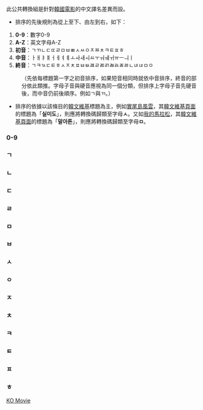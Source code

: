 {{CGroupH|name=KO Movie|desc=韓片}}<noinclude>[[Category:公共轉換組模板|KO Movie]]

此公共轉換組是針對[[韓國電影]]的中文譯名差異而設。

*排序的先後規則為從上至下、由左到右，如下：
#'''0-9'''：數字0-9
#'''A-Z'''：英文字母A-Z
#'''初音'''：ㄱㄲㄴㄷㄸㄹㅁㅂㅃㅅㅆㅇㅈㅉㅊㅋㅌㅍㅎ
#'''中音'''：ㅏㅐㅑㅒㅓㅔㅕㅖㅗㅘㅙㅚㅛㅜㅝㅞㅟㅠㅡㅢㅣ
#'''終音'''：ㄱㅋㄳㄷㅌㅎㅅㅈㅊㅍㅂㅄㄿㄹㄻㄺㄼㄽㄾㅀㄴㄵㄶㅁㅇ
:（先依每標題第一字之初音排序，如果短音相同時就依中音排序，終音的部分依此類推。字母子音與硬音應視為同一個分類，但排序上字母子音先硬音後，而中音仍前後順序。例如ㄱ與ㄲ。）
*排序的依據以該條目的[[:ko:위키백과:대문|韓文維基]]標題為主，例如[[實尾島風雲]]，其[[:ko:실미도 (영화)|韓文維基頁面]]的標題為「'''실미도'''」，則應將轉換碼歸類至字母'''ㅅ'''。又如[[我的馬拉松]]，其[[:ko: 말아톤|韓文維基頁面]]的標題為「'''말아톤'''」，則應將轉換碼歸類至字母'''ㅁ'''。
<!--使用的漢字與大中華地區不同者，會另外顯示。-->

=== 0-9 ===</noinclude>
{{CI|desc=7광구（[[:ko:7광구 (영화)|韓]]）|zh-hans:深海之战;zh-hant:7鑛區;zh-cn:深海之战;zh-tw:7號禁地;zh-hk:7號異煞;zh-mo:7號異煞;|original={{lang|ko|7광구(鑛區)}}}}
{{CI|desc=7급 공무원（[[:ko:7급 공무원 (영화)|韓]]）|zh-hans:七级公务员;zh-cn:特工强档;zh-tw:我的特務女友;zh-hk:我女友系零零7|original={{lang|ko|7급 공무원(7級公務員)}}}}
{{CItemHidden|1=七级公務员=>zh-hk:我女友系零零7;七級公務員=>zh-hk:7級公務員;七级公務员=>zh-mo:我女友系零零7;七級公務員=>zh-mo:7級公務員;|original={{lang|ko|7급 공무원}}}}
{{CI|desc=7번방의 선물（[[:ko:7번방의 선물|韓]]）|zh-hans:七号房的礼物;zh-hant:七號房的禮物;zh-cn:七号房的礼物;zh-tw:七號房的禮物;zh-hk:戇爸的禮物;zh-mo:戇爸的禮物;|original={{lang|ko|7번방의 선물(7番房의膳物)}}}}
<noinclude>
=== ㄱ ===</noinclude>
{{CI|desc=가문의 영광（[[:ko:가문의 영광 (영화)|韓]]）|zh-hans:家门的荣耀;zh-hant:家門的榮耀;zh-cn:家门的荣耀;zh-tw:黑道千金逼我嫁;zh-hk:黑幫千金要結婚;zh-mo:黑幫千金要結婚;|original={{lang|ko|가문의 영광}}}}
{{CI|desc=가문의 영광2 - 가문의 위기（[[:ko:가문의 위기|韓]]）|zh-hans:家门的荣耀2;zh-hant:家門的榮耀2;zh-cn:家门的荣耀2;zh-tw:黑道千金逼我嫁2之家門的危機;zh-hk:黑幫千金要結婚2;zh-mo:黑幫千金要結婚2;|original={{lang|ko|가문의 영광2 - 가문의 위기(家門의危機)}}}}
{{CI|desc=가문의 영광3 - 가문의 부활（[[:ko:가문의 부활|韓]]）|zh-hans:家门的荣耀3;zh-hant:家門的榮耀3;zh-cn:家门的荣耀3;zh-tw:黑道千金逼我嫁3之家門的復活;zh-hk:黑幫千金要結婚3;zh-mo:黑幫千金要結婚3;|original={{lang|ko|가문의 영광3 - 가문의 부활(家門의復活)}}}}
{{CI|desc=가문의 영광4 - 가문의 수난（[[:ko:가문의 수난|韓]]）|zh-hans:家门的荣耀4;zh-hant:家門的榮耀4;zh-cn:家门的荣耀4;zh-tw:黑道千金逼我嫁4之家門的考驗;zh-hk:黑幫千金要結婚4;zh-mo:黑幫千金要結婚4;|original={{lang|ko|가문의 영광4 - 가문의 수난(家門의受難)}}}}
{{CI|desc=가문의 영광5 - 가문의 귀환（[[:ko:가문의 귀환|韓]]）|zh-hans:家门的荣耀5;zh-hant:家門的榮耀5;zh-cn:家门的荣耀5;zh-tw:黑道千金逼我嫁5之家門歸來;zh-hk:黑幫千金要結婚5;zh-mo:黑幫千金要結婚5;|original={{lang|ko|가문의 영광5 - 가문의 귀환(家門의歸還)}}}}
{{CI|desc=가발|zh-hans:鬼发;zh-hant:鬼髮;zh-cn:鬼发;zh-tw:鬼髮;zh-hk:鬼上頭;zh-mo:鬼上頭;|original={{lang|ko|가발}}}}
{{CI|desc=가위|zh-hans:凶咒;zh-hant:靈魔;zh-cn:凶咒;zh-tw:靈魔;zh-hk:凶咒;zh-mo:凶咒;|original={{lang|ko|가위}}}}
{{CI|desc=감기（[[:ko:감기 (영화)|韓]]）|zh-hans:流感;zh-hant:流感;zh-cn:流感;zh-tw:流感;zh-hk:戰疫;zh-mo:戰疫;|original={{lang|ko|감기(感氣)}}}}
{{CI|desc=감시자들（[[:ko:감시자들|韓]]）|zh-hans:监视者们;zh-hant:監視者們;zh-cn:监视者们;zh-tw:監諜任務;zh-hk:天眼跟蹤;zh-mo:天眼跟蹤;|original={{lang|ko|감시자들(監視者들)}}}}
{{CI|desc=건축학개론（[[:ko:건축학개론|韓]]）|zh-hans:建筑学概论;zh-hant:建築學概論;zh-cn:建筑学概论;zh-tw:初戀築夢101;zh-hk:初戀築跡101;zh-mo:初戀築跡101;|original={{lang|ko|건축학개론(建築學概論)}}}}
{{CI|desc=고사 두 번째 이야기: 교생실습（[[:ko:고사 두 번째 이야기: 교생실습|韓]]）|zh-hans:考死2：教学实习;zh-hant:血之期中考2;zh-cn:考死2：教学实习;zh-tw:血之期中考2;zh-hk:喪鐘2血洗夏令營;zh-mo:喪鐘2血洗夏令營;|original={{lang|ko|고사(考死) 두 번째 이야기: 교생실습(敎生實習)}}}}
{{CI|desc=고사 피의 중간고사（[[:ko:고사: 피의 중간고사|韓]]）|zh-hans:考死：血之期中考试;zh-hant:血之期中考;zh-cn:考死：血之期中考试;zh-tw:血之期中考;zh-hk:喪鐘;zh-mo:喪鐘;|original={{lang|ko|고사: 피의 중간고사(中間考死)}}}}
{{CI|desc=고스트 보이지 않는 사랑（[[:ko:고스트: 보이지 않는 사랑|韓]]）|zh-hans:新人鬼情未了;zh-hant:新人鬼情未了;zh-cn:新人鬼情未了;zh-tw:新·第六感生死戀;zh-hk:新人鬼情未了;zh-mo:新人鬼情未了;|original={{lang|ja|ゴースト もういちど抱きしめたい}}}}
{{CI|desc=공동경비구역 JSA（[[:ko:공동경비구역 JSA|韓]]）|zh-hans:共同警备区域JSA;zh-hant:JSA共同警戒區;zh-cn:共同警戒区域JSA;zh-tw:共同警戒區;zh-hk:JSA安全地帶;zh-mo:JSA安全地帶;|original={{lang|ko|공동경비구역(共同警備區域) JSA}}}}
{{CI|desc=과속스캔들（[[:ko:과속스캔들|韓]]）|zh-hans:急速丑闻;zh-hant:急速醜聞;zh-cn:急速丑闻;zh-tw:急速醜聞;zh-hk:極速緋聞;zh-mo:極速緋聞;|original={{lang|ko|과속스캔들}}}}
{{CI|desc=광해 왕이 된 남자（[[:ko:광해, 왕이 된 남자|韓]]）|zh-hans:光海，成为王的男人;zh-hant:光海，成為王的男人;zh-cn:光海，成为王的男人;zh-tw:雙面君王;zh-hk:光海，成為王的男人;zh-mo:光海，成為王的男人;|original={{lang|ko|광해(光海), 왕(王)이 된 남자(男子)}}}}
{{CI|desc=국가대표（[[:ko:국가대표 (영화)|韓]]）|zh-hans:国家代表;zh-hant:國家代表;zh-cn:国家代表;zh-tw:B咖大翻身;zh-hk:五個跳雪的少年;zh-mo:五個跳雪的少年;|original={{lang|ko|국가대표(國家代表)}}}}
{{CI|desc=귀신이 산다（[[:ko:귀신이 산다|韓]]）|zh-hans:浪漫鬼屋;zh-hant:浪漫鬼屋;zh-cn:浪漫鬼屋;zh-tw:浪漫鬼屋;zh-hk:搵鬼同你玩;zh-mo:搵鬼同你玩;|original={{lang|ko|귀신(鬼神)이 산다}}}}
{{CI|desc=그녀를 모르면 간첩|zh-hans:间谍俏辣媚;zh-hant:間諜俏辣媚;zh-cn:间谍俏辣媚;zh-tw:間諜俏辣媚;zh-hk:搞鬼凸務;zh-mo:搞鬼凸務;|original={{lang|ko|그녀를 모르면 간첩(間諜)}}}}
{{CI|desc=김씨 표류기（[[:ko:김씨 표류기|韓]]）|zh-hans:金氏漂流记;zh-hant:金氏漂流記;zh-cn:金氏漂流记;zh-tw:荒島·愛;zh-hk:金氏漂流記;zh-mo:金氏漂流記;|original={{lang|ko|김씨 표류기(金氏漂流記)}}}}
{{CI|desc=김종욱 찾기|zh-hans:金福南杀人事件始末;zh-hant:金福南殺人事件始末;zh-cn:金福南杀人事件始末;zh-tw:煉獄島;zh-hk:金福南殺人事件始末;zh-mo:金福南殺人事件始末;|original={{lang|ko|김복남 살인 사건의 전말(金福南殺人事件의始末)}}}}
{{CI|desc=김종욱 찾기|zh-hans:寻找金钟旭;zh-hant:尋找完美先生;zh-cn:寻找金钟旭;zh-tw:尋找完美先生;zh-hk:尋找金鐘旭;zh-mo:尋找金鐘旭;|original={{lang|ko|김종욱 찾기(金鐘旭찾기)}}}}
{{CI|desc=꽃미남 연쇄 테러사건（[[:ko:꽃미남 연쇄 테러사건|韓]]）|zh-hans:花美男连锁恐怖事件;zh-hant:花美男連鎖恐怖事件;zh-cn:花美男连锁恐怖事件;zh-tw:花美男事件簿;zh-hk:花美男連鎖恐怖事件;zh-mo:花美男連鎖恐怖事件;|original={{lang|ko|꽃미남 연쇄 테러사건(꽃美男連鎖테러事件)}}}}
<noinclude>
===ㄴ===</noinclude>
{{CI|desc=나는 왕이로소이다（[[:ko:나는 왕이로소이다|韓]]）|zh-hans:我是王;zh-hant:我是王;zh-cn:我是王;zh-tw:乞丐王子;zh-hk:我是王;zh-mo:我是王;|original={{lang|ja|나는 왕(王)이로소이다}}}}
{{CI|desc=나의 PS 파트너|zh-hans:我的PS搭档;zh-hant:我的PS搭檔;zh-cn:我的PS搭档;zh-tw:色即是空～0204愛你喲！;zh-hk:我愛瘋Sex;zh-mo:我愛瘋Sex;|original={{lang|ja|나의 PS 파트너}}}}
{{CI|desc=나탈리|zh-hans:娜塔莉的情人;zh-hant:娜妲莉的情人;zh-cn:娜塔莉的情人;zh-tw:娜妲莉的情人;zh-hk:娜妲莉的情人;zh-mo:娜妲莉的情人;|original={{lang|ko|나탈리}}}}
{{CI|desc=내가 살인범이다（[[:ko:내가 살인범이다|韓]]）|zh-hans:我是杀人犯;zh-hant:我是殺人犯;zh-cn:我是杀人犯;zh-tw:殺人告白;zh-hk:星級殺人犯;zh-mo:星級殺人犯;|original={{lang|ko|내가 살인범(殺人犯)이다}}}}
{{CI|desc=내 눈에 콩깍지（[[:ko:내 눈에 콩깍지|韓]]）|zh-hans:在我眼里的豆荚;zh-hant:在我眼裡的豆莢;zh-cn:在我眼里的豆荚;zh-tw:情人眼裡出西施;zh-hk:愛情差錯覺;zh-mo:愛情差錯覺;|original={{lang|ko|내 눈에 콩깍지}}}}
{{CI|desc=내 머리 속의 지우개（[[:ko:내 머리 속의 지우개|韓]]）|zh-hans:我脑海中的橡皮擦;zh-hant:我腦海中的橡皮擦;zh-cn:我脑海中的橡皮擦;zh-tw:我腦海中的橡皮擦;zh-hk:抱擁這分鐘;zh-mo:抱擁這分鐘;|original={{lang|ko|내 머리 속의 지우개}}}}
{{CI|desc=내 사랑 내 곁에（[[:ko:내 사랑 내 곁에 (영화)|韓]]）|zh-hans:我的爱在我身边;zh-hant:我的愛在我身邊;zh-cn:我的爱在我身边;zh-tw:比天堂更近的美麗;zh-hk:我的愛在我身邊;zh-mo:我的愛在我身邊;|original={{lang|ko|내 사랑 내 곁에}}}}
{{CItemHidden|1=我的爱在我身边=>zh-tw:比天堂更近的美麗;我的愛在我身邊=>zh-tw:我的愛在我身邊|original={{lang|ko|내 사랑 내 곁에}}}}
{{CI|desc=내 아내의 모든 것（[[:ko:내 아내의 모든 것|韓]]）|zh-hans:我妻子的一切;zh-hant:我妻子的一切;zh-cn:我妻子的一切;zh-tw:妻人太甚;zh-hk:家有刁妻;zh-mo:家有刁妻;|original={{lang|ko|내 아내의 모든 것}}}}
{{CI|desc=내 여자 친구를 소개합니다（[[:ko:내 여자 친구를 소개합니다|韓]]）|zh-hans:介紹我的女友;zh-hant:我的野蠻女友2-蠻風再現;zh-cn:介紹我的女友;zh-tw:我的野蠻女友2-蠻風再現;zh-hk:野蠻師姐;zh-mo:野蠻師姐;|original={{lang|ko|내 여자 친구를 소개(紹介)합니다}}}}
{{CI|desc=너는 내 운명（[[:ko:너는 내 운명 (영화)|韓]]）|zh-hans:你是我的命运;zh-hant:你是我的命運;zh-cn:你是我的命运;zh-tw:你是我的未來;zh-hk:你是我的命運;zh-mo:你是我的命運;|original={{lang|ko|너는 내 운명(運命)}}}}
{{CItemHidden|1=你是我的命运=>zh-tw:你是我的未來;你是我的命運=>zh-tw:你是我的命運|original={{lang|ko|너는 내 운명}}}}
{{CI|desc=No Breathing（[[:ko:노브레싱|韓]]）|zh-hans:No Breathing;zh-hant:No Breathing;zh-cn:No Breathing;zh-tw:屏息;zh-hk:速水花美男;zh-mo:速水花美男;|original={{lang|ko|노브레싱}}}}
{{CI|desc=누구나 비밀은 있다（[[:ko:누구나 비밀은 있다|韓]]）|zh-hans:谁都有秘密;zh-hant:誰都有秘密;zh-cn:谁都有秘密;zh-tw:三姊妹的情人;zh-hk:一屋誘心人;zh-mo:一屋誘心人;|original={{lang|ko|누구나 비밀(秘密)은 있다}}}}
{{CI|desc=늑대소년（[[:ko:늑대소년 (영화)|韓]]）|zh-hans:狼族少年;zh-hant:狼族少年;zh-cn:狼少年;zh-tw:狼少年：不朽的愛;zh-hk:狼少年之戀;zh-mo:狼少年之戀;|original={{lang|ko|늑대소년(少年)}}}}
{{CI|desc=늑대의 유혹（[[:ko:늑대의 유혹|韓]]）|zh-hans:狼的诱惑;zh-hant:愛上蛋白質女孩;zh-cn:狼的诱惑;zh-tw:愛上蛋白質女孩;zh-hk:愛上蛋白質女孩;zh-mo:愛上蛋白質女孩;|original={{lang|ko|늑대의 유혹(誘惑)}}}}
{{CI|desc=님은 먼 곳에|zh-hans:君在远方;zh-hant:君在遠方;zh-cn:君在远方;zh-tw:亂世玫瑰;zh-hk:君在遠方;zh-mo:君在遠方;|original={{lang|ko|님은 먼 곳에}}}}
<noinclude>

===ㄷ===</noinclude> 
{{CI|desc=댄서의 순정|zh-hans:舞者的纯情;zh-hant:舞者的純情;zh-cn:舞者的纯情;zh-tw:舞動真愛;zh-hk:翩翩喜歡你;zh-mo:翩翩喜歡你;|original={{lang|ko|댄서의 순정(純情)}}}}
{{CI|desc=댄싱퀸（[[:ko:댄싱퀸 (영화)|韓]]）|zh-hans:舞后;zh-hant:舞后;zh-cn:舞后;zh-tw:舞后;zh-hk:勁舞Dancing Queen;zh-mo:勁舞Dancing Queen;|original={{lang|ko|댄싱퀸}}}}
{{CI|desc=데이지（[[:ko:데이지 (영화)|韓]]）|zh-hans:雏菊;zh-hant:愛無間;zh-cn:雏菊;zh-tw:愛無間;zh-hk:雛菊;zh-mo:雛菊;|original={{lang|ko|데이지}}}}
{{CI|desc=더 테러 라이브（[[:ko:더 테러 라이브|韓]]）|zh-hans:恐怖直播;zh-hant:恐怖直播;zh-cn:恐怖直播;zh-tw:恐怖直播;zh-hk:死亡「動」新聞;zh-mo:恐怖直播;|original={{lang|ko|더 테러 라이브}}}}
{{CI|desc=도가니（[[:ko:도가니 (영화)|韓]]）|zh-hans:熔炉;zh-hant:無聲吶喊;zh-cn:熔炉;zh-tw:無聲吶喊;zh-hk:熔爐;zh-mo:熔爐;|original={{lang|ko|도가니}}}}
{{CI|desc=도둑들（[[:ko:도둑들|韓]]）|zh-hans:盗贼同盟;zh-hant:盜賊同盟;zh-cn:盗贼同盟;zh-tw:神偷大劫案;zh-hk:盜賊門;zh-mo:盜賊門;|original={{lang|ko|도둑들}}}}
{{CI|desc=돈의 맛（[[:ko:돈의 맛|韓]]）|zh-hans:金钱的味道;zh-hant:金錢的味道;zh-cn:金钱的味道;zh-tw:金錢的味道;zh-hk:錢•慾•劫;zh-mo:錢•慾•劫;|original={{lang|ko|돈의 맛}}}}
{{CI|desc=동갑내기 과외하기（[[:ko:동갑내기 과외하기|韓]]）|zh-hans:同龄家庭教师;zh-hant:我的野蠻女老師;zh-cn:同龄家庭教师;zh-tw:我的野蠻女老師;zh-hk:我的Band5男友;zh-mo:我的Band5男友;|original={{lang|ko|동갑내기 과외하기(同甲內記課外下記)}}}}
{{CI|desc=두사부일체（[[:ko:두사부일체|韓]]）|zh-hans:头师傅一体;zh-hant:頭師傅一體;zh-cn:头师傅一体;zh-tw:野蠻師生;zh-hk:隔離位係古惑仔;zh-mo:隔離位係古惑仔;|original={{lang|ko|두사부일체(頭師傅一體)}}}}
{{CI|desc=뜨거운 안녕|zh-hans温暖的再见; zh-hant:溫暖的再見; zh-cn:温暖的再见; zh-tw:跨樂心天堂：火熱告別曲; zh-hk:一路好Rock; zh-mo:一路好Rock;|original={{lang|ko|뜨거운 안녕(安寧)}}}}
<noinclude>
===ㄹ===</noinclude>
{{CI|desc=러브픽션（[[:ko:러브픽션|韓]]）|zh-hans:爱情小说;zh-hant:愛情小說;zh-cn:爱情小说;zh-tw:愛情小說;zh-hk:“毛”法不愛你;zh-mo:“毛”法不愛你;|original={{lang|ko|러브픽션}}}}
<noinclude>
===ㅁ===</noinclude>
{{CI|desc=마누라 죽이기（[[:ko:마누라 죽이기|韓]]）|zh-hans:杀妻秘笈;zh-hant:殺妻秘笈;zh-cn:杀妻秘笈;zh-tw:殺妻秘笈;zh-hk:攞命冤家;zh-mo:攞命冤家;|original={{lang|ko|마누라 죽이기}}}}
{{CI|desc=mother（[[:ko:마더 (2009년 영화)|韓]]）|zh-hans:非常母亲;zh-hant:非常母親;zh-cn:非常母亲;zh-tw:非常母親;zh-hk:骨肉同謀;zh-mo:骨肉同謀;|original={{lang|ko|마더}}}}
{{CI|desc=마지막 전쟁（[[:ko:마지막 전쟁|韓]]）|zh-hans:最后战争;zh-hant:婚姻戰爭;zh-cn:最后战争;zh-tw:婚姻戰爭;zh-hk:最後戰爭;zh-mo:最後戰爭;|original={{lang|ko|마지막 전쟁(戰爭)}}}}
{{CI|desc=말아톤（[[:ko:말아톤|韓]]）|zh-hans:我的马拉松;zh-hant:我的馬拉松;zh-cn:我的马拉松;zh-tw:馬拉松小子;zh-hk:我的馬拉松;zh-mo:我的馬拉松;|original={{lang|ko|말아톤}}}}
{{CI|desc=마음이（[[:ko:마음이|韓]]）|zh-hans:伴我走天涯;zh-hant:伴我走天涯;zh-cn:伴我走天涯;zh-tw:伴我走天涯;zh-hk:快樂尋回犬;zh-mo:快樂尋回犬;|original={{lang|ko|마음이...}}}}
{{CI|desc=맛있는 섹스 그리고（[[:ko:맛있는 섹스, 그리고|韓]]）|zh-hans:甜性涩爱;zh-hant:甜性澀愛;zh-cn:甜性涩爱;zh-tw:甜性澀愛;zh-hk:一褲誘心人;zh-mo:一褲誘心人;|original={{lang|ko|맛있는 섹스, 그리고}}}}
{{CI|desc=몽타주（[[:ko:몽타주 (영화)|韓]]）|zh-hans:蒙太奇;zh-hant:蒙太奇;zh-cn:蒙太奇;zh-tw:模犯母親;zh-hk:重罪犯;zh-mo:重罪犯;|original={{lang|ko|몽타주蒙太奇}}}}
{{CI|desc=뫼비우스（[[:ko:뫼비우스 (2013년 영화)|韓]]）|zh-hans:莫比乌斯;zh-hant:莫比烏斯;zh-cn:莫比乌斯;zh-tw:莫比烏斯;zh-hk:切夫之痛;zh-mo:切夫之痛;|original={{lang|ko|뫼비우스}}}}
{{CI|desc=무서운 이야기（[[:ko:무서운 이야기|韓]]）|zh-hans:恐怖故事;zh-hant:恐怖故事;zh-cn:恐怖故事;zh-tw:一千零一魘;zh-hk:恐怖故事;zh-mo:恐怖故事;|original={{lang|ko|무서운 이야기}}}}
{{CI|desc=물고기자리|zh-hans:双鱼座的女子;zh-hant:雙魚座的女子;zh-cn:双鱼座的女子;zh-tw:錯愛雙魚座;zh-hk:雙魚座的女子;zh-mo:雙魚座的女子;|original={{lang|ko|물고기자리}}}}
{{CI|desc=물병자리（[[:ko:물병자리 (드라마)|韓]]）|zh-hans:水瓶座;zh-hant:水瓶座;zh-cn:水瓶座;zh-tw:奪愛;zh-hk:水瓶座;zh-mo:水瓶座;|original={{lang|ko|물병자리}}}}
{{CI|desc=므이|zh-hans:抽象画中的越南少女;zh-hant:替屍鬼;zh-cn:抽象画中的越南少女;zh-tw:替屍鬼;zh-hk:替屍鬼;zh-mo:替屍鬼;|original={{lang|vi|Mười: Truyền thuyết về bức chân dung}}}}
{{CI|desc=미스터 고（[[:ko:미스터 고|韓]]）|zh-hans:大明猩;zh-hant:Mr. Go;zh-cn:大明猩;zh-tw:王牌巨猩;zh-hk:超級巨猩3D;zh-mo:超級巨猩3D;|original={{lang|ko|미스터 고}}}}
{{CI|desc=미나문구점|zh-hans:美娜文具店;zh-hant:美娜文具店;zh-cn:美娜文具店;zh-tw:大姊頭與小屁孩;zh-hk:美娜文具店;zh-mo:美娜文具店;|original={{lang|ko|미나문구점(美娜文具店)}}}}
{{CI|desc=Mr. 로빈 꼬시기|zh-hans:Robin先生追求记;zh-cn:Robin先生追求记;zh-tw:誘惑老闆100昭;zh-hk:Robin先生追求記|original={{lang|ko|Mr. 로빈 꼬시기}}}}
{{CI|desc=Mr. 아이돌|zh-hans:Mr. Idol;zh-hant:Mr. Idol;zh-cn:Mr. Idol;zh-tw:Mr. Idol;zh-hk:Mr. Idol愛回歸;zh-mo:Mr. Idol愛回歸;|original={{lang|ko|Mr. 아이돌}}}}
{{CI|desc=미인|1=美人=>zh-hk:愛的軀殼;美人=>zh-mo:愛的軀殼;|original={{lang|ko|미인(美人)}}}}
{{CI|desc=미인도（[[:ko:미인도 (영화)|韓]]）|zh-hans:美人图;zh-hant:美人圖;zh-cn:美人图;zh-tw:美人圖：私情畫慾;zh-hk:美人圖;zh-mo:美人圖;|original={{lang|ko|미인도(美人圖)}}}}
<noinclude>
===ㅂ===</noinclude>
{{CI|desc=바람과 함께 사라지다（[[:ko:바람과 함께 사라지다 (2012년 영화)|韓]]）|zh-hans:随风而逝;zh-hant:隨風而逝;zh-cn:随风而逝;zh-tw:俠盜冰團;zh-hk:隨風而逝;zh-mo:隨風而逝;|original={{lang|ko|바람과 함께 사라지다}}}}
{{CI|desc=박수건달（[[:ko:박수건달|韓]]）|zh-hans:拍手痞子;zh-hant:拍手痞子;zh-cn:拍手痞子;zh-tw:老大靈不靈;zh-hk:拍手痞子;zh-mo:拍手痞子;|original={{lang|ko|박수(拍手)건달}}}}
{{CI|desc=박쥐（[[:ko:박쥐 (2009년 영화)|韓]]）|zh-hans:蝙蝠;zh-hant:蝙蝠;zh-cn:蝙蝠;zh-tw:饑渴誘罪;zh-hk:蝙蝠：血色情慾;zh-mo:蝙蝠：血色情慾;|original={{lang|ko|박쥐}}}}
{{CItemHidden|1=蝙蝠：血色情慾=>zh-hk:蝙蝠：血色情慾;蝙蝠：血色情慾=>zh-mo:蝙蝠：血色情慾;|original={{lang|ko|박쥐}}}}
{{CI|desc=반창꼬（[[:ko:반창꼬|韓]]）|zh-hans:创可贴;zh-hant:創可貼;zh-cn:创可贴;zh-tw:愛情OK繃;zh-hk:創可貼;zh-mo:創可貼;|original={{lang|ko|반창꼬}}}}
{{CI|desc=방자전|zh-hans:方子传;zh-hant:方子傳;zh-cn:方子传;zh-tw:情慾對決;zh-hk:方子傳;zh-mo:方子傳;|original={{lang|ko|방자전(方子傳)}}}}
{{CItemHidden|1=方子传=>zh-tw:情慾對決;方子傳=>zh-tw:方子傳|original={{lang|ko|방자전(方子傳)}}}}
{{CI|desc=부산행|zh-hk:屍殺列車;zh-cn:釜山行; zh-tw:屍速列車; zh-sg:尸杀列车;|original={{lang|ko|부산행(釜山行)}}}}
{{CI|desc=반도|zh-hk:屍殺半島;zh-cn:釜山行2：半岛; zh-tw:屍速列車：感染半島; zh-sg:尸杀列车2：半岛;|original={{lang|ko|반도(半島)}}}}
{{CI|desc=배우는 배우다（[[:ko:배우는 배우다|韓]]）|zh-hans:演员就是演员;zh-hant:演員就是演員;zh-cn:演员就是演员;zh-tw:殘酷舞台;zh-hk:演員就是演員;zh-mo:演員就是演員;|original={{lang|ko|배우는 배우다(俳優는 俳優다)}}}}
{{CI|desc=변호인（[[:ko:변호인 (영화)|韓]]）|zh-hans:辩护人;zh-hant:辯護人;zh-cn:辩护人;zh-tw:辯護人;zh-hk:逆權大狀;zh-mo:逆權大狀;|original={{lang|ko|방자전(辯護人)}}}}
{{CI|desc=복숭아나무（[[:ko:복숭아나무 (영화)|韓]]）|zh-hans:桃树;zh-hant:桃樹;zh-cn:桃树;zh-tw:桃樹男孩;zh-hk:桃樹;zh-mo:桃樹;|original={{lang|ko|복숭아나무}}}}
{{CI|desc=봄 여름 가을 겨울 그리고 봄|zh-hans:春去春又来;zh-hant:春去春又來;zh-cn:春去春又来;zh-tw:春去春又來;zh-hk:春夏秋冬;zh-mo:春夏秋冬;|original={{lang|ko|봄 여름 가을 겨울 그리고 봄}}}}
{{CI|desc=블러드（[[:ko:블러드 (2009년 영화)|韓]]）|zh-hans:小夜刀：最后的吸血鬼;zh-hant:血戰：最後的吸血鬼;zh-cn:小夜刀：最后的吸血鬼;zh-tw:血戰：最後的吸血鬼;zh-hk:血戰新世紀;zh-mo:血戰新世紀;|original={{lang|ja|ラスト・ブラッド}}}}
{{CI|desc=빈 집（[[:ko:빈 집 (2004년 영화)|韓]]）|zh-hans:空房子;zh-hant:感官樂園;zh-cn:空房子;zh-tw:空屋情人;zh-hk:感官樂園;zh-mo:感官樂園;|original={{lang|ko|빈 집}}}}
<noinclude>
===ㅅ===</noinclude>
{{CI|desc=사랑따윈 필요없어（[[:ko:사랑따윈 필요없어|韓]]）|zh-hans:不需要爱情的夏天;zh-hant:不需要愛情的夏天;zh-cn:不需要爱情;zh-tw:不需要愛情的夏天;zh-hk:不需要愛情;zh-mo:不需要愛情;|original={{lang|ko|사랑따윈 필요(必要)없어}}}}
{{CI|desc=Samaria（[[:ko:사마리아 (영화)|韓]]）|zh-hans:欲海慈航;zh-hant:援交天使;zh-cn:撒玛利亚女孩;zh-tw:援交天使;zh-hk:慾海慈航;zh-mo:慾海慈航;|original={{lang|ko|사마리아}}}}
{{CI|desc=사물의 비밀|zh-hans:事物的秘密;zh-hant:事物的秘密;zh-cn:事物的秘密;zh-tw:事物的秘密;zh-hk:不能愛的秘密;zh-mo:不能愛的秘密;|original={{lang|ko|사물의 비밀(事物의秘密)}}}}
{{CI|desc=상사부일체（[[:ko:상사부일체|韓]]）|zh-hans:头师傅一体3;zh-hant:頭師傅一體3;zh-cn:头师傅一体3;zh-tw:野蠻師生3;zh-hk:隔離位係古惑仔3;zh-mo:隔離位係古惑仔3;|original={{lang|ko|상사부일체(上師傅一體)}}}}
{{CI|desc=새드 무비（[[:ko:새드 무비|韓]]）|zh-hans:悲伤电影;zh-hant:悲傷電影;zh-cn:悲伤电影;zh-hk:真的愛你;zh-tw:戀人絮語;zh-mo:真的愛你;|original={{lang|ko|새드 무비}}}}
{{CI|desc=색즉시공（[[:ko:색즉시공|韓]]）|zh-hans:色即是空;zh-hant:色即是空;zh-cn:色即是空;zh-tw:色即是空;zh-hk:我班Friend好搞嘢;zh-mo:我班Friend好搞嘢;|original={{lang|ko|색즉시공(色卽是空)}}}}
{{CI|desc=색즉시공 2（[[:ko:색즉시공 2|韓]]）|zh-hans:色即是空2;zh-hant:色即是空2;zh-cn:色即是空2;zh-tw:色即是空2;zh-hk:我班Friend好搞嘢2;zh-mo:我班Friend好搞嘢2;|original={{lang|ko|색즉시공 2}}}}
{{CI|desc=설국열차（[[:ko:설국열차|韓]]）|zh-hans:雪国列车;zh-hant:雪國列車;zh-cn:雪国列车;zh-tw:末日列車;zh-hk:雪國列車;zh-mo:雪國列車;|original={{lang|ko|설국열차(雪國列車)}}/{{lang|en|Snowpiercer}}}}
{{CI|desc=섬（[[:ko:섬 (영화)|韓]]）|zh-hans:水上宾馆;zh-hant:水上賓館;zh-cn:水上宾馆;zh-tw:水上賓館;zh-hk:漂流慾室;zh-mo:漂流慾室;|original={{lang|ko|섬}}}}
{{CI|desc=소원（[[:ko:소원 (영화)|韓]]）|zh-hans:许愿; zh-hant:許願; zh-cn:许愿; zh-tw:希望：為愛重生; zh-hk:許願; zh-mo:許願;|original={{lang|ko|소원(素媛)}}}}
{{CI|desc=수취인불명|zh-hans:收取人不明;zh-hant:收取人不明;zh-cn:收取人不明;zh-tw:收取人不明;zh-hk:打回頭的情書;zh-mo:打回頭的情書;|original={{lang|ko|수취인불명(收取人不明)}}}}
{{CI|desc=쉬리（[[:ko:쉬리 (영화)|韓]]）|1=生死諜變=>zh-hans:鱼;魚=>zh-hans:鱼;鱼=>zh-hant:魚;生死諜變=>zh-hant:魚;生死諜變=>zh-cn:鱼;生死諜變=>zh-tw:魚;鱼=>zh-hk:生死諜變;鱼=>zh-mo:生死諜變;|original={{lang|ko|쉬리}}}}
{{CI|desc=스토리 오브 와인（[[:ko:스토리 오브 와인|韓]]）|zh-hans:葡萄酒的故事;zh-hant:葡萄酒的故事;zh-cn:葡萄酒的故事;zh-tw:葡萄酒的故事;zh-hk:抒情酒吧;zh-mo:抒情酒吧;|original={{lang|ko|스토리 오브 와인}}}}
{{CI|desc=SPY（[[:ko:스파이 (영화)|韓]]）|zh-hans:间谍 (2013年电影);zh-hant:間諜 (2013年電影);zh-cn:间谍;zh-tw:間諜;zh-hk:特務戇金;zh-mo:特務戇金;|original={{lang|ko|님은 먼 곳에}}}}
{{CI|desc=스피드 레이서（[[:ko: 스피드 레이서|韓]]）|zh-hans:极速赛车手;zh-hant:駭速快手;zh-cn:极速赛车手;zh-tw:駭速快手;zh-hk:極速賽車手;zh-mo:極速賽車手;|original={{lang|en|Speed Racer}}}}
{{CI|desc=슬픔보다 더 슬픈 이야기|zh-hans:比悲伤更悲伤的故事;zh-hant:比悲傷更悲傷的故事;zh-cn:比悲伤更悲伤的故事;zh-tw:最悲傷的故事;zh-hk:比悲傷更悲傷的故事;zh-mo:比悲傷更悲傷的故事;|original={{lang|ko|슬픔보다 더 슬픈 이야기}}}}
{{CI|desc=시월애（[[:ko:시월애|韓]]）|zh-hans:时越爱;zh-hant:觸不到的戀人;zh-cn:时越爱;zh-tw:觸不到的戀人;zh-hk:觸不到的戀人;zh-mo:觸不到的戀人;|original={{lang|ko|시월애(時越愛)}}}}
{{CI|desc=신세계（[[:ko:신세계 (영화)|韓]]）|zh-hans:新世界; zh-hant:新世界; zh-cn:新世界; zh-tw:闇黑新世界; zh-hk:新世界;|original={{lang|ko|신세계(新世界)}}}}
{{CI|desc=실미도（[[:ko:실미도 (영화)|韓]]）|zh-hans:实尾島風云;zh-hant:實尾島風雲;zh-cn:实尾島風云;zh-tw:實尾島風雲;zh-hk:實尾島;zh-mo:實尾島;|original={{lang|ko|실미도(實尾島)}}}}
{{CI|desc=실제 상황|zh-hans:实际状况;zh-hant:虛擬復仇事件;zh-tw:虛擬復仇事件;zh-hk:真相;zh-mo:真相;|original={{lang|ko|실제 상황(實際狀況)}}}}
{{CI|desc=심야의 FM|zh-hans:深夜FM;zh-hant:深夜FM;zh-cn:深夜FM;zh-tw:深夜FM;zh-hk:殺錄直播;zh-mo:殺錄直播;|original={{lang|ko|심야(深夜)의 FM}}}}
{{CI|desc=싸이보그지만 괜찮아|zh-hans:再造人之恋;zh-hant:再造人之戀;zh-cn:再造人之恋;zh-tw:賽柏格之戀;zh-hk:再造人之戀;zh-sg:爱上绝食女友;zh-mo:再造人之戀;|original={{lang|ko|싸이보그지만 괜찮아}}}}
{{CI|desc=쌍화점（[[:ko:쌍화점 (영화)|韓]]）|zh-hans:霜花店;zh-hant:霜花店;zh-cn:霜花店;zh-tw:霜花店：朕的男人;zh-hk:霜花店;zh-mo:霜花店;|original={{lang|ko|쌍화점(雙花店)}}}}
<noinclude>
=== ㅇ ===</noinclude>
{{CI|desc=아가씨（[[:ko:아가씨|韓]]）|zh-hans:小姐;zh-hant:下女的誘惑;zh-cn:小姐;zh-tw:下女的誘惑;zh-hk:下女誘罪;zh-mo:下女誘罪;|original={{lang|ko|아가씨}}}}
{{CI|desc=아내가 결혼했다|zh-hans:老婆结婚了;zh-hant:老婆結婚了;zh-cn:老婆结婚了;zh-tw:我的花心老婆;zh-hk:老婆結婚了;zh-mo:老婆結婚了;|original={{lang|ko|아내가 결혼(結婚)했다}}}}
{{CI|desc=아랑（[[:ko:아랑 (영화)|韓]]）|zh-hans:鬼魅兒;zh-hant:鬼魅兒;zh-cn:鬼魅兒;zh-tw:鬼魅兒;zh-hk:鬼迷4步半;zh-mo:鬼迷4步半;|original={{lang|ko|아랑}}}}
{{CI|desc=아저씨（[[:ko:아저씨 (영화)|韓]]）|zh-hans:大叔;zh-hant:大叔;zh-cn:孤胆特工;zh-tw:大叔;zh-hk:殺手代父;zh-mo:殺手代父;|original={{lang|ko|아저씨}}}}
{{CI|desc=알바트로스|zh-hans:阿尔巴特罗斯;zh-hant:阿爾巴特羅斯;zh-cn:阿尔巴特罗斯;zh-tw:阿爾巴特羅斯;zh-hk:宣戰;zh-mo:宣戰;|original={{lang|ko|알바트로스}}}}
{{CI|desc=Acustic|zh-hans:木吉他：20歲之歌Acoustic;zh-hant:木吉他：20歲之歌Acoustic;zh-cn:木吉他：20歲之歌Acoustic;zh-tw:木吉他：20歲之歌Acoustic;zh-hk:木結他：20歲之歌Acoustic;zh-mo:木結他：20歲之歌Acoustic;|original={{lang|ko|어쿠스틱}}}}
{{CI|desc=어린 신부|zh-hans:我的小小新娘;zh-hant:幼齒老婆Oh My God;zh-cn:我的小小新娘;zh-tw:幼齒老婆Oh My God;zh-hk:吾妻16歲;zh-mo:吾妻16歲;|original={{lang|ko|어린 신부(新婦)}}}}
{{CI|desc=엑스맨 탄생: 울버린（[[:ko:엑스맨 탄생: 울버린|韓]]）|zh-hans:X战警前传：金刚狼;zh-hant:X戰警：金鋼狼;zh-cn:X战警前传：金刚狼;zh-tw:X戰警：金鋼狼;zh-hk:變種特攻：狼人外傳;zh-mo:變種特攻：狼人外傳;|original={{lang|en|X-Men Origins: Wolverine}}}}
{{CI|desc=여고괴담（[[:ko:여고괴담|韓]]）|zh-hans:女高怪谈;zh-hant:女高怪談;zh-cn:女高怪谈;zh-tw:死亡教室;zh-hk:女高怪談;zh-mo:女高怪談;|original={{lang|ko|여고괴담(女高怪談)}}}}
{{CI|desc=여고괴담 두번째 이야기（[[:ko:여고괴담 두번째 이야기|韓]]）|zh-hans:女高怪谈2 鬼恋人;zh-hant:女高怪談2 鬼戀人;zh-cn:女高怪谈2：交换日记;zh-tw:死亡教室2：鬼戀人;zh-hk:女高怪談2 鬼戀人;zh-mo:女高怪談2 鬼戀人;|original={{lang|ko|여고괴담 두번(番)째 이야기}}}}
{{CI|desc=역린（[[:ko:역린 (영화)|韓]]）|zh-hans:逆鳞;zh-hant:逆鱗;zh-cn:逆鳞;zh-tw:逆鱗;zh-hk:殺王者;zh-mo:殺王者;|original={{lang|ko|역린(逆鱗)}}}}
{{CI|desc=연가시（[[:ko:연가시 (영화)|韓]]）|zh-hans:铁线虫入侵;zh-hant:鐵線蟲;zh-cn:铁线虫入侵;zh-tw:鐵線蟲;zh-hk:鐵線蟲;zh-mo:鐵線蟲;|original={{lang|ko|연가시}}}}
{{CI|desc=연애소설|zh-hans:恋爱小說;zh-hant:向左愛，向右愛;zh-cn:恋爱小說;zh-tw:向左愛，向右愛;zh-hk:向左愛，向又愛;zh-mo:向左愛，向又愛;|original={{lang|ko|연애소설(戀愛小說)}}}}
{{CI|desc=영어 완전 정복|zh-hans:英語完全征服;zh-hant:歪妹無敵追男記;zh-cn:英語完全征服;zh-tw:歪妹無敵追男記;zh-hk:補習天王;zh-mo:補習天王;|original={{lang|ko|영어 완전 정복(英語完全征服)}}}}
{{CI|desc=오감도（[[:ko:오감도 (영화)|韓]]）|zh-hans:五感图;zh-hant:五感圖;zh-cn:五感图;zh-tw:情慾五感圖;zh-hk:五感圖;zh-mo:五感圖;|original={{lang|ko|오감도(五感圖)}}}}
{{CI|desc=오란고교 호스트부（[[:ja:오란고교 호스트부|韓]]）|zh-hans:樱兰高校男公关部;zh-hant:櫻蘭高校男公關部;zh-cn:樱兰高校男公关部;zh-tw:歡迎光臨櫻蘭高校;zh-hk:櫻蘭高校男公關部;zh-mo:櫻蘭高校男公關部;|original={{lang|ja|映画 桜蘭高校ホスト部}}}} 
{{CI|desc=오버 더 레인보우|zh-hans:跨越彩虹;zh-hant:明日戀愛預告;zh-cn:跨越彩虹;zh-tw:明日戀愛預告;zh-hk:明日戀愛預告;zh-mo:明日戀愛預告;|original={{lang|ko|오버 더 레인보우}}}}
{{CI|desc=오싹한 연애（[[:ko:오싹한 연애|韓]]）|zh-hans:我的见鬼女友;zh-hant:我的見鬼女友;zh-cn:我的见鬼女友;zh-tw:我的見鬼女友;zh-hk:我女友見到鬼;zh-mo:我女友見到鬼;|original={{lang|ko|오싹한 연애(吳싹한 戀愛)}}}}
{{CI|desc=올드보이（[[:ko:올드보이|韓]]）|zh-hans:老男孩;zh-hant:原罪犯;zh-cn:老男孩;zh-tw:原罪犯;zh-hk:原罪犯;zh-mo:原罪犯;|original={{lang|ko|올드보이}}}}
{{CI|desc=외출（[[:ko:외출 (2005년 영화)|韓]]）|zh-hans:四月的雪;zh-hant:四月的雪;zh-cn:外出;zh-tw:外出;zh-hk:外出;zh-mo:外出;|original={{lang|ko|외출(外出)}}}}
{{CI|desc=우리 집（[[:ko:우리 집|韓]]）|zh-hans:我的家;zh-hant:悄悄愛上你;zh-cn:我的家;zh-tw:悄悄愛上你;zh-hk:我的家;zh-mo:我的家;|original={{lang|ko|우리 집}}}}
{{CI|desc=용의자（[[:ko:용의자|韓]]）|zh-hans:嫌疑者;zh-hant:嫌疑者;zh-cn:嫌疑者;zh-tw:嫌疑者;zh-hk:嫌疑犯;zh-sg:嫌疑者;zh-mo:嫌疑者;|original={{lang|ko|용의자}}}}
{{CI|desc=은교（[[:ko:은교|韓]]）|zh-hans:银娇;zh-hant:銀嬌;zh-cn:银娇;zh-tw:蘿莉塔：情陷謬思;zh-hk:銀嬌;zh-mo:銀嬌;|original={{lang|ko|은교(銀嬌)}}}}
{{CI|desc=은밀하게 위대하게（[[:ko:은밀하게 위대하게 (영화)|韓]]）|zh-hans:伟大的隐藏者;zh-hant:偉大的隱藏者;zh-cn:伟大的隐藏者;zh-tw:偉大的隱藏者;zh-hk:3個特攻美少年;zh-mo:3個特攻美少年;|original={{lang|ko|은밀하게 위대하게(隱密하게 偉大하게)}}}}
{{CI|desc=이재수의 난|zh-hans:李载洙之难;zh-hant:李載洙之難;zh-cn:李载洙之难;zh-tw:李載洙之難;zh-hk:傲氣蓋天;zh-mo:傲氣蓋天;|original={{lang|ko|이재수의 난(李載洙의難)}}}}
{{CI|desc=인형사（[[:ko:인형사|韓]]）|zh-hans:人形师;zh-hant:靈異人形館;zh-cn:人形师;zh-tw:靈異人形館;zh-hk:人形咒;zh-sg:冤魂鬼娃;zh-mo:人形咒;|original={{lang|ko|인형사(人形師)}}}}
<noinclude>
===ㅈ===</noinclude>
{{CI|desc=작업의 정석|zh-hans:恋爱高手;zh-hant:戀愛高手;zh-cn:恋爱高手;zh-tw:搭訕的法則;zh-hk:決戰偷心男;zh-mo:決戰偷心男;|original={{lang|ko|작업의 정석(作業의定席)}}}}
{{CI|desc=장화 홍련（[[:ko:장화, 홍련|韓]]）|zh-hans:蔷花 红莲;zh-hant:鬼魅;zh-cn:蔷花 红莲;zh-tw:鬼魅;zh-hk:姐魅情深;zh-mo:姐魅情深;|original={{lang|ko|장화, 홍련(薔花, 紅蓮)}}}}
{{CI|desc=전우치（[[:ko:전우치 (영화)|韓]]）|zh-hans:《田禹治》;zh-hant:《田禹治》;zh-cn:《田禹治》;zh-tw:田禹治：超時空爭霸;zh-hk:《田禹治》;zh-mo:《田禹治》;||original={{lang|ko|전우치(田禹治)}}}}
{{CI|desc=젊은 남자|zh-hans:年轻人;zh-hant:年輕人;zh-cn:年轻人;zh-tw:年輕人;zh-hk:觸不到的一夜情;zh-mo:觸不到的一夜情;|original={{lang|ko|젊은 남자(男子)}}}}
{{CI|desc=점쟁이들（[[:ko:점쟁이들|韓]]）|zh-hans:占卜師們;zh-hant:占卜師們;zh-cn:占卜師們;zh-tw:驅鬼特攻隊;zh-hk:占卜師們;zh-mo:占卜師們;|original={{lang|ko|점(占)쟁이들}}}}
{{CI|desc=정사|zh-hans:汉城晚娘;zh-hant:情事;zh-cn:汉城晚娘;zh-tw:情事;zh-hk:婚外初夜;zh-mo:婚外初夜;|original={{lang|ko|정사(情事)}}}}
{{CI|desc=조선명탐정: 각시투구꽃의 비밀（[[:ko:조선명탐정: 각시투구꽃의 비밀|韓]]）|zh-hans:朝鲜名侦探：高山乌头花的秘密;zh-hant:朝鮮名偵探：高山烏頭花的秘密;zh-cn:朝鲜名侦探：高山乌头花的秘密;zh-tw:朝鮮名探長-烈女門秘辛;zh-hk:朝鮮名偵探：高山烏頭花的秘密;zh-mo:朝鮮名偵探：高山烏頭花的秘密;|original={{lang|ko|조선명탐정(朝鮮名探偵): 각시투구꽃의 비밀(秘密)}}}}
{{CI|desc=중독|zh-hans:《中毒》;zh-hant:《中毒》;zh-cn:《中毒》;zh-tw:《中毒》;zh-hk:純愛中毒;zh-mo:純愛中毒;|original={{lang|ko|중독(中毒}}}}
{{CI|desc=지 아이 조 리탤리에이션（[[:ko:지.아이.조: 리탤리에이션|韓]]）|zh-hans:特种部队2：复仇;zh-hant:特種部隊2：正面對決;zh-cn:特种部队2：复仇;zh-tw:特種部隊2：正面對決;zh-hk:義勇群英：毒蛇反擊戰;zh-mo:義勇群英：毒蛇反擊戰;|original={{lang|en|G.I. Joe 2: Retaliation}}}}
{{CI|desc=지 아이 조 전쟁의 서막（[[:ko:지.아이.조: 전쟁의 서막|韓]]）|zh-hans:特种部队：眼镜蛇的崛起;zh-hant:特種部隊：眼鏡蛇的崛起;zh-cn:特種部隊:眼鏡蛇的崛起;zh-tw:特種部隊：眼鏡蛇的崛起;zh-hk:義勇群英之毒蛇風暴;zh-mo:義勇群英之毒蛇風暴;|original={{lang|en|G.I. Joe: The Rise of Cobra}}}}
{{CI|desc=집으로（[[:ko:집으로...|韓]]）|zh-hans:爱•回家;zh-hant:愛•回家;zh-cn:爱•回家;zh-tw:有你真好;zh-hk:愛•回家;zh-sg:爱•回家;zh-mo:愛•回家;|original={{lang|ko|집으로...}}}}
{{CI|desc=짱|zh-hans:麻辣老大;zh-hant:青春無悔;zh-cn:麻辣老大;zh-tw:青春無悔;zh-hk:麻辣老大;zh-mo:麻辣老大;|original={{lang|ko|짱}}}}
<noinclude>
===ㅊ===</noinclude>
{{CI|desc=차형사（[[:ko:찬란한 유산|韓]]）|zh-hans:车警官;zh-hant:車警官;zh-cn:车警官;zh-tw:醜男大變身;zh-hk:型警做MODEL;zh-mo:型警做MODEL;|original={{lang|ko|차형사(車刑事)}}}}
{{CI|desc=첫사랑 사수 궐기대회|zh-hans:我的野蛮初恋;zh-hant:我的野蠻初戀;zh-cn:我的野蛮初恋;zh-tw:瘋狂初戀;zh-hk:我的野蠻初戀;zh-mo:我的野蠻初戀;|original={{lang|ko|첫사랑 사수 궐기대회}}}}
{{CI|desc=청춘만화|zh-hans:青春漫画;zh-hant:青春漫畫;zh-cn:青春漫画;zh-tw:青春漫畫;zh-hk:情迷戇豬男;zh-mo:情迷戇豬男;|original={{lang|ko|청춘만화(青春漫畵)}}}}
{{CI|desc=최종병기 활（[[:ko:최종병기 활|韓]]）|zh-hans:最终兵器：弓;zh-hant:最終兵器：弓;zh-cn:最终兵器：弓;zh-tw:弓箭之戰;zh-hk:最終兵器：弓;zh-mo:最終兵器：弓;|original={{lang|ko|최종병기(最終兵器) 활}}}}
{{CI|desc=친구 2（[[:ko:친구 2|韓]]）|zh-hans:朋友2;zh-hant:朋友2;zh-cn:朋友2;zh-tw:朋友2：繼承者時代;zh-hk:朋友2;zh-mo:朋友2;|original={{lang|ko|친구(親舊) 2}}}}
{{CI|desc=친절한 금자씨（[[:ko:친절한 금자씨|韓]]）|zh-hans:亲切的金子;zh-hant:親切的金子;zh-cn:亲切的金子;zh-tw:李英愛之選擇;zh-hk:親切的金子;zh-mo:親切的金子;|original={{lang|ko|친절(親切)한 금자(金子)씨}}}}
<noinclude>
===ㅋ===</noinclude>
{{CI|desc=카리스마 탈출기（[[:ko:카리스마 탈출기|韓]]）|zh-hans:校园女王妃;zh-hant:校園女王妃;zh-cn:校园女王妃;zh-tw:校園女王妃;zh-hk:插班師姐 II：搞嘢校園;zh-mo:插班師姐 II：搞嘢校園;|original={{lang|ko|카리스마 탈출기(脫出記)}}}}
{{CI|desc=퀵（[[:ko:퀵 (영화)|韓]]）|zh-hans:快递惊魂;zh-hant:快遞驚魂;zh-cn:快递惊魂;zh-tw:快遞驚魂;zh-hk:生死快遞;zh-mo:生死快遞;|original={{lang|ko|퀵}}}}
<noinclude>
===ㅌ===</noinclude>
{{CI|desc=타워（[[:ko:타워 (영화)|韓]]）|zh-hans:摩天楼;zh-hant:摩天樓;zh-cn:摩天楼;zh-tw:火燒108大樓;zh-hk:火海108;zh-mo:火海108;|original={{lang|ko|타워}}}}
{{CI|desc=태극기 휘날리며（[[:ko:태극기 휘날리며|韓]]）|zh-hans:太极旗飘扬;zh-hant:太極旗－生死兄弟;zh-cn:太极旗飘扬;zh-tw:太極旗－生死兄弟;zh-hk:太極旗飄揚：生死有情;zh-mo:太極旗飄揚：生死有情;|original={{lang|ko|태극기(太極旗) 휘날리며}}}}
{{CI|desc=태양은 없다（[[:ko:태양은 없다|韓]]）|zh-hans:沒有太阳;zh-hant:沒有太陽;zh-cn:日出城市;zh-tw:日出城市;zh-hk:日出城市;zh-mo:日出城市;|original={{lang|ko|태양(太陽)은 없다}}}}
{{CI|desc=투사부일체（[[:ko:투사부일체|韓]]）|zh-hans:头师傅一体2;zh-hant:頭師傅一體2;zh-cn:头师傅一体2;zh-tw:野蠻師生2;zh-hk:隔離位係古惑仔2;zh-mo:隔離位係古惑仔2;|original={{lang|ko|투사부일체(鬪師傅一體)}}}}
{{CI|desc=투캅스（[[:ko:투캅스|韓]]）|zh-hans:两个警察;zh-hant:兩個警察;zh-cn:两个警察;zh-tw:兩個警察;zh-hk:特警冤家;zh-mo:特警冤家;|original={{lang|ko|투캅스}}}}
{{CI|desc=트라이앵글|zh-hans:三角;zh-hant:三角;zh-cn:三角;zh-tw:三角;zh-hk:盜寶三角錯;zh-mo:盜寶三角錯;|original={{lang|ko|트라이앵글}}}}
<noinclude>
===ㅍ===</noinclude>
{{CI|desc=파수꾼（[[:ko:파수꾼 (영화)|韓]]）|zh-hans:守望者;zh-hant:守望者;zh-cn:守望者;zh-tw:那一夜，青春褪色守望者;zh-hk:青春夜行;zh-mo:青春夜行;|original={{lang|ko|파수꾼}}}}
{{CI|desc=펜트하우스 코끼리（[[:ko:펜트하우스 코끼리|韓]]）|zh-hans:阁楼大象;zh-hant:縱慾亂愛;zh-cn:阁楼大象;zh-tw:縱慾亂愛;zh-hk:閣樓大象;zh-mo:閣樓大象;|original={{lang|ko|펜트하우스 코끼리}}}}
{{CI|desc=포화 속으로（[[:ko:포화 속으로|韓]]）|zh-hans:向着炮火;zh-hant:太極旗－生死兄弟;zh-cn:向着炮火;zh-tw:走進炮火中;zh-hk:走進炮火中;zh-mo:走進炮火中;|original={{lang|ko|포화(砲火) 속으로}}}}
{{CI|desc=피아노 치는 대통령（[[:ko:피아노 치는 대통령|韓]]）|zh-hans:弹钢琴的总统;zh-hant:彈鋼琴的總統;zh-cn:弹钢琴的总统;zh-tw:總統要出嫁;zh-hk:彈鋼琴的總統;zh-mo:彈鋼琴的總統;|original={{lang|ko|피아노 치는 대통령(大統領)}}}}
{{CI|desc=피끓는 청춘（[[:ko:피끓는 청춘|韓]]）|zh-hans:热血沸腾的青春;zh-hant:熱血沸騰的青春;zh-cn:热血沸腾的青春;zh-tw:熱戀年代;zh-hk:熱血青春;zh-mo:熱血青春;|original={{lang|ko|피끓는 청춘(靑春)}}}}
<noinclude>
===ㅎ===</noinclude>
{{CI|desc=화려한 휴가（[[:ko:화려한 휴가|韓]]）|zh-hans:华丽的休假;zh-hant:華麗的假期;zh-cn:华丽的休假;zh-tw:華麗的假期;zh-hk:華麗的假期;zh-mo:華麗的假期;|original={{lang|ko|화려(華麗)한 휴가(休假)}}}}
{{CI|desc=White Badge（[[:ko:하얀 전쟁|韓]]）|zh-hans:白色战争;zh-hant:白色戰爭;zh-cn:白色军徽;zh-tw:蒼白戰爭;zh-hk:雷霆戰爭;zh-mo:雷霆戰爭;|original={{lang|ko|하얀 전쟁}}}}
{{CI|desc=화이 괴물을 삼킨 아이（[[:ko:화이: 괴물을 삼킨 아이|韓]]）|zh-hans:华颐：吞噬怪物的孩子;zh-hant:華頤：吞噬怪物的孩子;zh-cn:华颐：吞噬怪物的孩子;zh-tw:華頤：吞噬怪物的孩子;zh-hk:魔童殺手;zh-mo:魔童殺手;|original={{lang|ko|화이(華頤): 괴물(怪物)을 삼킨 아이}}}}
{{CI|desc=해운대（[[:ko:해운대 (영화)|韓]]）|zh-hans:海云台;zh-hant:海雲臺;zh-cn:海云台;zh-tw:大浩劫;zh-hk:海雲臺;zh-mo:海雲臺;|original={{lang|ko|해운대(海雲臺)}}}}
{{CI|desc=Hello Ghost|zh-hans:开心家族;zh-hant:開心家族;zh-cn:开心家族;zh-tw:開心鬼上身;zh-hk:開心家族;zh-mo:開心家族;|original={{lang|ko|헬로우 고스트}}}}
{{CI|desc=후궁 제왕의 첩（[[:ko:후궁: 제왕의 첩|韓]]）|zh-hans:后宫：帝王之妾;zh-hant:後宮：帝王之妾;zh-cn:后宫：帝王之妾;zh-tw:後宮：色慾天下;zh-hk:後宮：帝王之妾;zh-mo:後宮：帝王之妾;|original={{lang|ko|후궁: 제왕의 첩(後宮 帝王의妾)}}}}
{{CI|desc=후회하지 않아（[[:ko:후회하지 않아|韓]]）|zh-hans:爱，不悔;zh-hant:愛，不悔;zh-cn:爱，不悔;zh-tw:愛，不悔;zh-hk:愛在基吧的日子;zh-mo:愛在基吧的日子;|original={{lang|ko|후회(後悔)하지 않아}}}}
{{CI|desc=흑수선（[[:ko:흑수선|韓]]）|zh-hans:黒水仙;zh-hant:黑水仙;zh-cn:黒水仙;zh-tw:黑水仙;zh-hk:下一個死者;zh-mo:下一個死者;|original={{lang|ko|흑수선(黑水仙)}}}}
{{CI|desc=히어로（[[:ko:히어로 (2007년 영화)|韓]]）|zh-hans:HERO;zh-hant:HERO;zh-cn:HERO;zh-tw:HERO;zh-hk:律政英雄;zh-mo:律政英雄;|original={{lang|en|HERO}}}}
{{CItemHidden|zh-hans:HEROES;zh-hant:HEROES;zh-cn:HEROES;zh-tw:HEROES;zh-hk:HEROES;zh-mo:HEROES;}}<!--此為防止對超異能英雄HEROES的過度轉換-->
{{CGroupF}}